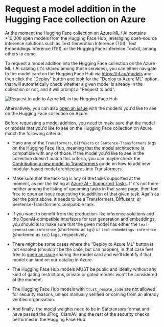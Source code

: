 # Request a model addition in the Hugging Face collection on Azure

At the moment the Hugging Face collection on Azure ML / AI contains +10,000 open models from the Hugging Face Hub, leveraging open-source inference solutions such as Text Generation Inference (TGI), Text Embeddings Inference (TEI), or the Hugging Face Inference Toolkit, among others to come.

To request a model addition into the Hugging Face collection on the Azure ML / AI catalog (it's shared among those services), you can either navigate to the model card on the Hugging Face Hub via https://hf.co/models and then click the "Deploy" button and look for the "Deploy to Azure ML" option, that will automatically check whether a given model is already in the collection or not, and it will prompt a "Request to add".

![Request to add to Azure ML in the Hugging Face Hub](https://huggingface.co/datasets/huggingface/documentation-images/resolve/main/microsoft-azure/request-to-add.png)

Alternatively, you can also [open an issue](https://github.com/huggingface/Microsoft-Azure/issues/new) with the model/s you'd like to see on the Hugging Face collection on Azure.

Before requesting a model addition, you need to make sure that the model or models that you'd like to see on the Hugging Face collection on Azure match the following criteria:

- Have any of the `Transformers`, `Diffusers` or `Sentence-Transformers` tags on the Hugging Face Hub, meaning that the model architecture is compatible with any of those. If the model you'd like to see in the collection doesn't match this criteria, you can maybe check the [Contributing a new model to Transformers](https://huggingface.co/docs/transformers/main/en/modular_transformers) guide on how to add new modular-based model architectures into Transformers.

- Make sure that the task-tag is any of the tasks supported at the moment, as per the listing at [Azure AI - Supported Tasks](../azure-ai/tasks). If it's not there neither among the listing of upcoming tasks in that same page, then feel free to [open an issue](https://github.com/huggingface/Microsoft-Azure/issues/new) requesting the addition of that given task. Again as per the point above, it needs to be a Transformers, Diffusers, or Sentence-Transformers compatible task.

- If you want to benefit from the production-like inference solutions and the OpenAI-compatible interfaces for text generation and embeddings, you should also make sure that the given model has either the `text-generation-inference` (shortened as `tgi`) or `text-embeddings-inference` (shortened as `tei`) tags, respectively.

- There might be some cases where the "Deploy to Azure ML" button is not enabled (shouldn't be the case, but can happen), in that case feel free to [open an issue](https://github.com/huggingface/Microsoft-Azure/issues/new) sharing the model card and we'll identify if that model can land on our catalog in Azure.

- The Hugging Face Hub models MUST be public and ideally without any kind of gating restrictions, private or gated models won't be considered at the moment.

- The Hugging Face Hub models with `trust_remote_code` are not allowed for security reasons, unless manually verified or coming from an already verified organization.

- And finally, the model weights need to be in Safetensors format and have passed the JFrog, ClamAV, and the rest of the security checks performed in the Hugging Face Hub.
